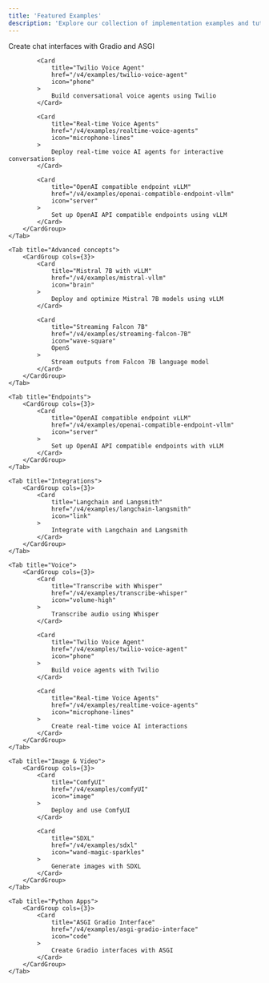 ```yaml
---
title: 'Featured Examples'
description: 'Explore our collection of implementation examples and tutorials'
---
```


<Tabs>
    <Tab title="Featured" value="featured">
        <CardGroup cols={3}>
            <Card
                title="ASGI Gradio Interface"
                href="/v4/examples/asgi-gradio-interface"
                icon="code"
            >
                Create chat interfaces with Gradio and ASGI
            </Card>

            <Card
                title="Twilio Voice Agent"
                href="/v4/examples/twilio-voice-agent"
                icon="phone"
            >
                Build conversational voice agents using Twilio
            </Card>

            <Card
                title="Real-time Voice Agents"
                href="/v4/examples/realtime-voice-agents"
                icon="microphone-lines"
            >
                Deploy real-time voice AI agents for interactive conversations
            </Card>

            <Card
                title="OpenAI compatible endpoint vLLM"
                href="/v4/examples/openai-compatible-endpoint-vllm"
                icon="server"
            >
                Set up OpenAI API compatible endpoints using vLLM
            </Card>
        </CardGroup>
    </Tab>

    <Tab title="Advanced concepts">
        <CardGroup cols={3}>
            <Card
                title="Mistral 7B with vLLM"
                href="/v4/examples/mistral-vllm"
                icon="brain"
            >
                Deploy and optimize Mistral 7B models using vLLM
            </Card>

            <Card
                title="Streaming Falcon 7B"
                href="/v4/examples/streaming-falcon-7B"
                icon="wave-square"
                OpenS
            >
                Stream outputs from Falcon 7B language model
            </Card>
        </CardGroup>
    </Tab>

    <Tab title="Endpoints">
        <CardGroup cols={3}>
            <Card
                title="OpenAI compatible endpoint vLLM"
                href="/v4/examples/openai-compatible-endpoint-vllm"
                icon="server"
            >
                Set up OpenAI API compatible endpoints with vLLM
            </Card>
        </CardGroup>
    </Tab>

    <Tab title="Integrations">
        <CardGroup cols={3}>
            <Card
                title="Langchain and Langsmith"
                href="/v4/examples/langchain-langsmith"
                icon="link"
            >
                Integrate with Langchain and Langsmith
            </Card>
        </CardGroup>
    </Tab>

    <Tab title="Voice">
        <CardGroup cols={3}>
            <Card
                title="Transcribe with Whisper"
                href="/v4/examples/transcribe-whisper"
                icon="volume-high"
            >
                Transcribe audio using Whisper
            </Card>

            <Card
                title="Twilio Voice Agent"
                href="/v4/examples/twilio-voice-agent"
                icon="phone"
            >
                Build voice agents with Twilio
            </Card>

            <Card
                title="Real-time Voice Agents"
                href="/v4/examples/realtime-voice-agents"
                icon="microphone-lines"
            >
                Create real-time voice AI interactions
            </Card>
        </CardGroup>
    </Tab>

    <Tab title="Image & Video">
        <CardGroup cols={3}>
            <Card
                title="ComfyUI"
                href="/v4/examples/comfyUI"
                icon="image"
            >
                Deploy and use ComfyUI
            </Card>

            <Card
                title="SDXL"
                href="/v4/examples/sdxl"
                icon="wand-magic-sparkles"
            >
                Generate images with SDXL
            </Card>
        </CardGroup>
    </Tab>

    <Tab title="Python Apps">
        <CardGroup cols={3}>
            <Card
                title="ASGI Gradio Interface"
                href="/v4/examples/asgi-gradio-interface"
                icon="code"
            >
                Create Gradio interfaces with ASGI
            </Card>
        </CardGroup>
    </Tab>
</Tabs>